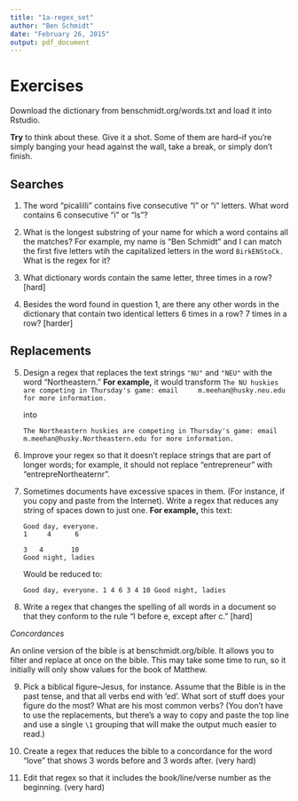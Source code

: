```yaml
---
title: "1a-regex_set"
author: "Ben Schmidt"
date: "February 26, 2015"
output: pdf_document
---
```


# Exercises

Download the dictionary from benschmidt.org/words.txt and load it into Rstudio.

**Try** to think about these. Give it a shot. Some of them are hard--if you're simply banging your head against the wall, take a break, or simply don't finish.

## Searches

1. The word "picalilli" contains five consecutive "l" or "i" letters. What word contains 6 consecutive "i" or "ls"?

2. What is the longest substring of your name for which a word contains all the matches? For example, my name is "Ben Schmidt" and I can match the first five letters wtih the capitalized letters in the word `BirkENStoCk.` What is the regex for it?

3. What dictionary words contain the same letter, three times in a row? [hard]

4. Besides the word found in question 1, are there any other words in the
dictionary that contain two identical letters 6 times in a row? 7
times in a row? [harder]

## Replacements

5. Design a regex that replaces the text strings `"NU"` and `"NEU"` with the word "Northeastern."
    **For example,** it would transform
    ```
    The NU huskies are competing in Thursday's game: email
    m.meehan@husky.neu.edu for more information.
    ```
    
    into
    
    ```
    The Northeastern huskies are competing in Thursday's game: email
    m.meehan@husky.Northeastern.edu for more information.
    ```
   
6. Improve your regex so that it doesn't replace strings that are part
of longer words; for example, it should not replace "entrepreneur"
with "entrepreNortheaternr".

7. Sometimes documents have excessive spaces in them. (For instance,
if you copy and paste from the Internet). Write a regex
that reduces any string of spaces down to just one. **For example,** this text:

	```
	Good day, everyone.
	1     4      6
	
	3   4       10
	Good night, ladies
	```

	Would be reduced to:

	```
	Good day, everyone. 1 4 6 3 4 10 Good night, ladies 
	```


8. Write a regex that changes the spelling of all words in a document
so that they conform to the rule "I before e, except after c." [hard]


*Concordances*

An online version of the bible is at
benschmidt.org/bible. It allows you to filter and replace at
once on the bible. This may take some time to run, so it initially
will only show values for the book of Matthew.

9. Pick a biblical figure--Jesus, for instance. Assume that the Bible is in the past tense, and that all verbs end with 'ed'. What sort of 
stuff does your figure do the most? What are his most common verbs? (You don't have to use the replacements, but there's a way to copy and paste the top line and use a single `\1` grouping
that will make the output much easier to read.)

10. Create a regex that reduces the bible to a concordance for the word "love" that shows 3 words before and 3 words after. (very hard)

11. Edit that regex so that it includes the book/line/verse number as the beginning. (very hard)
